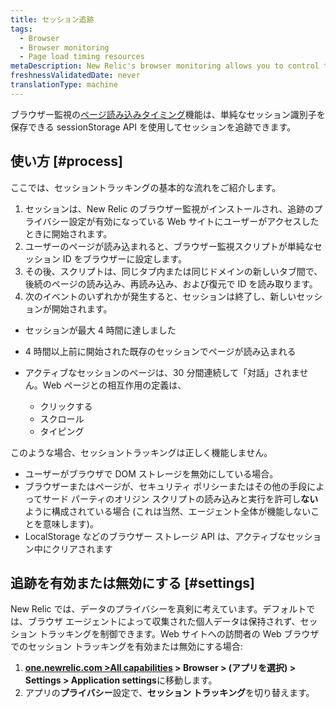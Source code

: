 ```yaml
---
title: セッション追跡
tags:
  - Browser
  - Browser monitoring
  - Page load timing resources
metaDescription: New Relic's browser monitoring allows you to control tracking of user session IDs on your website.
freshnessValidatedDate: never
translationType: machine
---
```


ブラウザー監視の[ページ読み込みタイミング](/docs/browser/new-relic-browser/page-load-timing-resources/page-load-timing-process)機能は、単純なセッション識別子を保存できる sessionStorage API を使用してセッションを追跡できます。

## 使い方 [#process]

ここでは、セッショントラッキングの基本的な流れをご紹介します。

1. セッションは、New Relic のブラウザー監視がインストールされ、追跡のプライバシー設定が有効になっている Web サイトにユーザーがアクセスしたときに開始されます。
2. ユーザーのページが読み込まれると、ブラウザー監視スクリプトが単純なセッション ID をブラウザーに設定します。
3. その後、スクリプトは、同じタブ内または同じドメインの新しいタブ間で、後続のページの読み込み、再読み込み、および復元で ID を読み取ります。
4. 次のイベントのいずれかが発生すると、セッションは終了し、新しいセッションが開始されます。

* セッションが最大 4 時間に達しました

* 4 時間以上前に開始された既存のセッションでページが読み込まれる

* アクティブなセッションのページは、30 分間連続して「対話」されません。Web ページとの相互作用の定義は、

  * クリックする
  * スクロール
  * タイピング

このような場合、セッショントラッキングは正しく機能しません。

* ユーザーがブラウザで DOM ストレージを無効にしている場合。
* ブラウザーまたはページが、セキュリティ ポリシーまたはその他の手段によってサード パーティのオリジン スクリプトの読み込みと実行を許可し**ない**ように構成されている場合 (これは当然、エージェント全体が機能しないことを意味します)。
* LocalStorage などのブラウザー ストレージ API は、アクティブなセッション中にクリアされます

## 追跡を有効または無効にする [#settings]

New Relic では、データのプライバシーを真剣に考えています。デフォルトでは、ブラウザ エージェントによって収集された個人データは保持されず、セッション トラッキングを制御できます。Web サイトへの訪問者の Web ブラウザでのセッション トラッキングを有効または無効にする場合:

1. **[one.newrelic.com >All capabilities](https://one.newrelic.com/all-capabilities) > Browser > (アプリを選択) > Settings > Application settings**に移動します。
2. アプリの**プライバシー**設定で、**セッション トラッキング**を切り替えます。